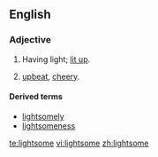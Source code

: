 ==English==

===Adjective===
{{en-adj}}

# {{archaic}} Having light; [[lit up]].
# {{archaic}} [[upbeat]], [[cheery]].

====Derived terms====
*[[lightsomely]]
*[[lightsomeness]]

[[te:lightsome]]
[[vi:lightsome]]
[[zh:lightsome]]